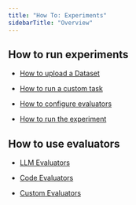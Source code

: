 ```yaml
---
title: "How To: Experiments"
sidebarTitle: "Overview"
---
```


## How to run experiments

* [How to upload a Dataset](/phoenix/datasets-and-experiments/how-to-experiments/run-experiments#load-a-dataset)

* [How to run a custom task](/phoenix/datasets-and-experiments/how-to-experiments/run-experiments#create-a-task)

* [How to configure evaluators](/phoenix/datasets-and-experiments/how-to-experiments/run-experiments#define-evaluators)

* [How to run the experiment](/phoenix/datasets-and-experiments/how-to-experiments/run-experiments#run-an-experiment)

## How to use evaluators

* [LLM Evaluators](/phoenix/datasets-and-experiments/how-to-experiments/using-evaluators#llm-evaluators)

* [Code Evaluators](/phoenix/datasets-and-experiments/how-to-experiments/using-evaluators#code-evaluators)

* [Custom Evaluators](/phoenix/datasets-and-experiments/how-to-experiments/using-evaluators#custom-evaluators)


